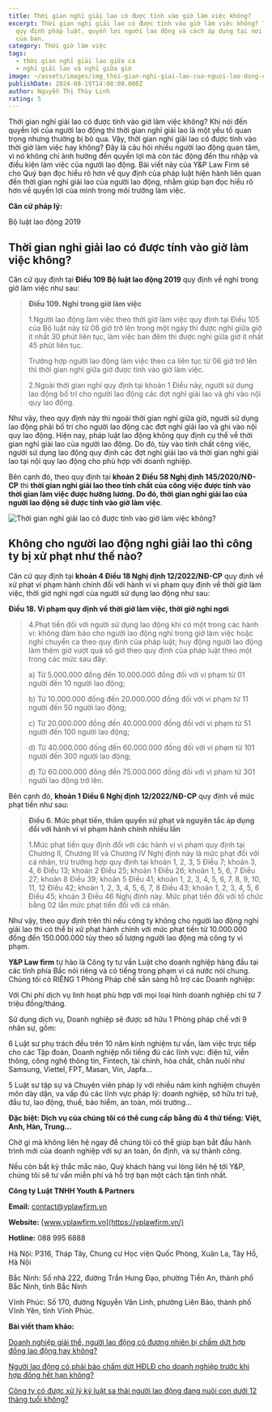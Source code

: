 ```yaml
---
title: Thời gian nghỉ giải lao có được tính vào giờ làm việc không?
excerpt: Thời gian nghỉ giải lao có được tính vào giờ làm việc không? Tìm hiểu
  quy định pháp luật, quyền lợi người lao động và cách áp dụng tại nơi làm việc
  của bạn.
category: Thời giờ làm việc
tags:
  - thời gian nghỉ giải lao giữa ca
  - nghỉ giải lao và nghỉ giữa giờ
image: ~/assets/images/img_thoi-gian-nghi-giai-lao-cua-nguoi-lao-dong-co-duoc-tinh-vao-gio-lam-viec-khong-bia.jpg
publishDate: 2024-08-19T14:08:00.000Z
author: Nguyễn Thị Thùy Linh
rating: 5
---
```

Thời gian nghỉ giải lao có được tính vào giờ làm việc không? Khi nói đến quyền lợi của người lao động thì thời gian nghỉ giải lao là một yếu tố quan trọng nhưng thường bị bỏ qua. Vậy, thời gian nghỉ giải lao có được tính vào thời giờ làm việc hay không? Đây là câu hỏi nhiều người lao động quan tâm, vì nó không chỉ ảnh hưởng đến quyền lợi mà còn tác động đến thu nhập và điều kiện làm việc của người lao động. Bài viết này của Y&P Law Firm sẽ cho Quý bạn đọc hiểu rõ hơn về quy định của pháp luật hiện hành liên quan đến thời gian nghỉ giải lao của người lao động, nhằm giúp bạn đọc hiểu rõ hơn về quyền lợi của mình trong môi trường làm việc.

**Căn cứ pháp lý:**

Bộ luật lao động 2019

## Thời gian nghỉ giải lao có được tính vào giờ làm việc không?

Căn cứ quy định tại **Điều 109 Bộ luật lao động 2019** quy định về nghỉ trong giờ làm việc như sau:

> **Điều 109. Nghỉ trong giờ làm việc**
>
> 1.Người lao động làm việc theo thời giờ làm việc quy định tại Điều 105 của Bộ luật này từ 06 giờ trở lên trong một ngày thì được nghỉ giữa giờ ít nhất 30 phút liên tục, làm việc ban đêm thì được nghỉ giữa giờ ít nhất 45 phút liên tục.
>
> Trường hợp người lao động làm việc theo ca liên tục từ 06 giờ trở lên thì thời gian nghỉ giữa giờ được tính vào giờ làm việc.
>
> 2.Ngoài thời gian nghỉ quy định tại khoản 1 Điều này, người sử dụng lao động bố trí cho người lao động các đợt nghỉ giải lao và ghi vào nội quy lao động.

Như vậy, theo quy định này thì ngoài thời gian nghỉ giữa giờ, người sử dụng lao động phải bố trí cho người lao động các đợt nghỉ giải lao và ghi vào nội quy lao động. Hiện nay, pháp luật lao động không quy định cụ thể về thời gian nghỉ giải lao của người lao động. Do đó, tùy vào tính chất công việc, người sử dụng lao động quy định các đợt nghỉ giải lao và thời gian nghỉ giải lao tại nội quy lao động cho phù hợp với doanh nghiệp.

Bên cạnh đó, theo quy định tại **khoản 2 Điều 58 Nghị định 145/2020/NĐ-CP** thì **thời gian nghỉ giải lao theo tính chất của công việc được tính vào thời gian làm việc được hưởng lương. Do đó, thời gian nghỉ giải lao của người lao động sẽ được tính vào giờ làm việc**.

![Thời gian nghỉ giải lao có được tính vào giờ làm việc không?](~/assets/images/thoi-gio-nghi-giai-lao-cua-nguoi-lao-dong-co-duoc-tinh-vao-gio-lam-viec-khong.avif "Thời gian nghỉ giải lao có được tính vào giờ làm việc không?")

## Không cho người lao động nghỉ giải lao thì công ty bị xử phạt như thế nào?

Căn cứ quy định tại **khoản 4 Điều 18 Nghị định 12/2022/NĐ-CP** quy định về xử phạt vi phạm hành chính đối với hành vi vi phạm quy định về thời giờ làm việc, thời giờ nghỉ ngơi của người sử dụng lao động như sau:

**Điều 18. Vi phạm quy định về thời giờ làm việc, thời giờ nghỉ ngơi**

> 4.Phạt tiền đối với người sử dụng lao động khi có một trong các hành vi: không đảm bảo cho người lao động nghỉ trong giờ làm việc hoặc nghỉ chuyển ca theo quy định của pháp luật; huy động người lao động làm thêm giờ vượt quá số giờ theo quy định của pháp luật theo một trong các mức sau đây:
>
> a) Từ 5.000.000 đồng đến 10.000.000 đồng đối với vi phạm từ 01 người đến 10 người lao động;
>
> b) Từ 10.000.000 đồng đến 20.000.000 đồng đối với vi phạm từ 11 người đến 50 người lao động;
>
> c) Từ 20.000.000 đồng đến 40.000.000 đồng đối với vi phạm từ 51 người đến 100 người lao động;
>
> d) Từ 40.000.000 đồng đến 60.000.000 đồng đối với vi phạm từ 101 người đến 300 người lao động;
>
> đ) Từ 60.000.000 đồng đến 75.000.000 đồng đối với vi phạm từ 301 người lao động trở lên.

Bên cạnh đó, **khoản 1 Điều 6 Nghị định 12/2022/NĐ-CP** quy định về mức phạt tiền như sau:

> **Điều 6. Mức phạt tiền, thẩm quyền xử phạt và nguyên tắc áp dụng đối với hành vi vi phạm hành chính nhiều lần**
>
> 1.Mức phạt tiền quy định đối với các hành vi vi phạm quy định tại Chương II, Chương III và Chương IV Nghị định này là mức phạt đối với cá nhân, trừ trường hợp quy định tại khoản 1, 2, 3, 5 Điều 7; khoản 3, 4, 6 Điều 13; khoản 2 Điều 25; khoản 1 Điều 26; khoản 1, 5, 6, 7 Điều 27; khoản 8 Điều 39; khoản 5 Điều 41; khoản 1, 2, 3, 4, 5, 6, 7, 8, 9, 10, 11, 12 Điều 42; khoản 1, 2, 3, 4, 5, 6, 7, 8 Điều 43; khoản 1, 2, 3, 4, 5, 6 Điều 45; khoản 3 Điều 46 Nghị định này. Mức phạt tiền đối với tổ chức bằng 02 lần mức phạt tiền đối với cá nhân.

Như vậy, theo quy định trên thì nếu công ty không cho người lao động nghỉ giải lao thì có thể bị xử phạt hành chính với mức phạt tiền từ 10.000.000 đồng đến 150.000.000 tùy theo số lượng người lao động mà công ty vi phạm.

**Y&P Law firm** tự hào là Công ty tư vấn Luật cho doanh nghiệp hàng đầu tại các tỉnh phía Bắc nói riêng và có tiếng trong phạm vi cả nước nói chung. Chúng tôi có RIÊNG 1 Phòng Pháp chế sẵn sàng hỗ trợ các Doanh nghiệp:

Với Chi phí dịch vụ linh hoạt phù hợp với mọi loại hình doanh nghiệp chỉ từ 7 triệu đồng/tháng.

Sử dụng dịch vụ, Doanh nghiệp sẽ được sở hữu 1 Phòng pháp chế với 9 nhân sự, gồm:

6 Luật sư phụ trách đều trên 10 năm kinh nghiệm tư vấn, làm việc trực tiếp cho các Tập đoàn, Doanh nghiệp nổi tiếng đủ các lĩnh vực: điện tử, viễn thông, công nghệ thông tin, Fintech, tài chính, hóa chất, chăn nuôi như Samsung, Viettel, FPT, Masan, Vin, Japfa…

5 Luật sư tập sự và Chuyên viên pháp lý với nhiều năm kinh nghiệm chuyên môn dày dặn, va vấp đủ các lĩnh vực pháp lý: doanh nghiệp, sở hữu trí tuệ, đầu tư, lao động, thuế, bảo hiểm, an toàn, môi trường…

**Đặc biệt: Dịch vụ của chúng tôi có thể cung cấp bằng đủ 4 thứ tiếng: Việt, Anh, Hàn, Trung…**

Chờ gì mà không liên hệ ngay để chúng tôi có thể giúp bạn bắt đầu hành trình mới của doanh nghiệp với sự an toàn, ổn định, và sự thành công.

Nếu còn bất kỳ thắc mắc nào, Quý khách hàng vui lòng liên hệ tới Y&P, chúng tôi sẽ tư vấn miễn phí và hỗ trợ bạn một cách tận tình nhất.

**Công ty Luật TNHH Youth & Partners**

**Email:** contact@yplawfirm.vn

**Website:** [www.yplawfirm.vn](https://yplawfirm.vn/)

**Hotline:** 088 995 6888

Hà Nội: P316, Tháp Tây, Chung cư Học viện Quốc Phòng, Xuân La, Tây Hồ, Hà Nội

Bắc Ninh: Số nhà 222, đường Trần Hưng Đạo, phường Tiền An, thành phố Bắc Ninh, tỉnh Bắc Ninh

Vĩnh Phúc: Số 170, đường Nguyễn Văn Linh, phường Liên Bảo, thành phố Vĩnh Yên, tỉnh Vĩnh Phúc.

**Bài viết tham khảo:**

[Doanh nghiệp giải thể, người lao động có đương nhiên bị chấm dứt hợp đồng lao động hay không?](https://vinhphuclawyers.vn/kien-thuc-phap-ly/lao-dong/doanh-nghiep-giai-the-nguoi-lao-dong-co-duong-nhien-bi-cham-dut-hop-dong-lao-dong-hay-khong-35967.htm)

[Người lao động có phải báo chấm dứt HĐLĐ cho doanh nghiệp trước khi hợp đồng hết hạn không?](https://vinhphuclawyers.vn/kien-thuc-phap-ly/lao-dong/nguoi-lao-dong-co-phai-bao-cham-dut-hdld-cho-doanh-nghiep-truoc-khi-hop-dong-het-han-khong-35965.htm)

[Công ty có được xử lý kỷ luật sa thải người lao động đang nuôi con dưới 12 tháng tuổi không?](https://vinhphuclawyers.vn/kien-thuc-phap-ly/lao-dong/cong-ty-co-duoc-xu-ly-ky-luat-sa-thai-nguoi-lao-dong-dang-nuoi-con-duoi-12-thang-tuoi-khong-35962.htm)

